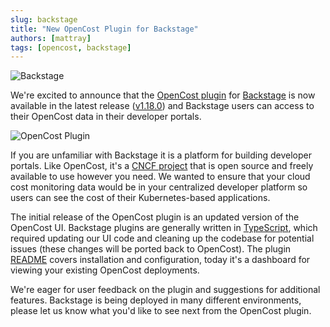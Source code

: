 ```yaml
---
slug: backstage
title: "New OpenCost Plugin for Backstage"
authors: [mattray]
tags: [opencost, backstage]
---
```

![Backstage](./img/Logo_Teal.svg)

We're excited to announce that the [OpenCost plugin](https://github.com/backstage/backstage/tree/master/plugins/opencost) for [Backstage](https://backstage.io) is now available in the latest release ([v1.18.0](https://github.com/backstage/backstage/releases/tag/v1.18.0)) and Backstage users can access to their OpenCost data in their developer portals.

<!--truncate-->

![OpenCost Plugin](./img/opencost-plugin.png)

If you are unfamiliar with Backstage it is a platform for building developer portals. Like OpenCost, it's a [CNCF project](https://www.cncf.io/projects/backstage/) that is open source and freely available to use however you need. We wanted to ensure that your cloud cost monitoring data would be in your centralized developer platform so users can see the cost of their Kubernetes-based applications.

The initial release of the OpenCost plugin is an updated version of the OpenCost UI. Backstage plugins are generally written in [TypeScript](https://www.typescriptlang.org/), which required updating our UI code and cleaning up the codebase for potential issues (these changes will be ported back to OpenCost). The plugin [README](https://github.com/backstage/backstage/blob/master/plugins/opencost/README.md) covers installation and configuration, today it's a dashboard for viewing your existing OpenCost deployments.

We're eager for user feedback on the plugin and suggestions for additional features. Backstage is being deployed in many different environments, please let us know what you'd like to see next from the OpenCost plugin.
